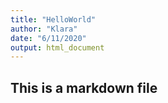 ```yaml
---
title: "HelloWorld"
author: "Klara"
date: "6/11/2020"
output: html_document
---
```


## This is a markdown file
